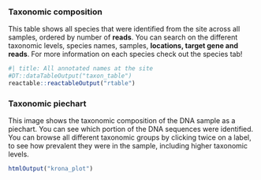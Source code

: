 
### Taxonomic composition

This table shows all species that were identified from the site across all samples, ordered by number of **reads**. You can search on the different taxonomic levels, species names, samples, **locations, target gene and reads**. For more information on each species check out the species tab!

```r
#| title: All annotated names at the site
#DT::dataTableOutput("taxon_table")
reactable::reactableOutput("rtable")
```

### Taxonomic piechart 

This image shows the taxonomic composition of the DNA sample as a piechart. You can see which portion of the DNA sequences were identified. You can browse all different taxonomic groups by clicking twice on a label, to see how prevalent they were in the sample, including higher taxonomic levels. 

```r
htmlOutput("krona_plot")
```

